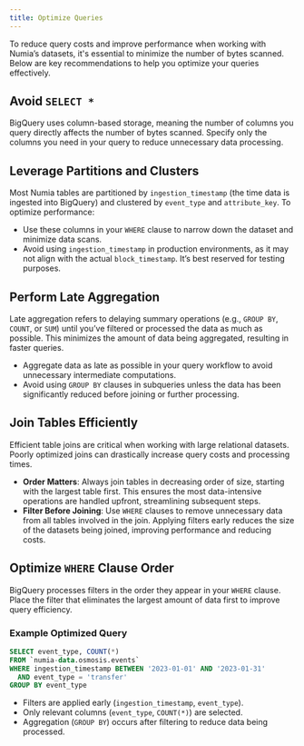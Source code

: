 ```yaml
---
title: Optimize Queries
---
```


To reduce query costs and improve performance when working with Numia’s datasets, it's essential to minimize the number of bytes scanned. Below are key recommendations to help you optimize your queries effectively.

## Avoid `SELECT *`
BigQuery uses column-based storage, meaning the number of columns you query directly affects the number of bytes scanned. Specify only the columns you need in your query to reduce unnecessary data processing.

## Leverage Partitions and Clusters
Most Numia tables are partitioned by `ingestion_timestamp` (the time data is ingested into BigQuery) and clustered by `event_type` and `attribute_key`. To optimize performance:
- Use these columns in your `WHERE` clause to narrow down the dataset and minimize data scans.
- Avoid using `ingestion_timestamp` in production environments, as it may not align with the actual `block_timestamp`. It’s best reserved for testing purposes.

## Perform Late Aggregation
Late aggregation refers to delaying summary operations (e.g., `GROUP BY`, `COUNT`, or `SUM`) until you’ve filtered or processed the data as much as possible. This minimizes the amount of data being aggregated, resulting in faster queries.

- Aggregate data as late as possible in your query workflow to avoid unnecessary intermediate computations.
- Avoid using `GROUP BY` clauses in subqueries unless the data has been significantly reduced before joining or further processing.


## Join Tables Efficiently
Efficient table joins are critical when working with large relational datasets. Poorly optimized joins can drastically increase query costs and processing times.

- **Order Matters**: Always join tables in decreasing order of size, starting with the largest table first. This ensures the most data-intensive operations are handled upfront, streamlining subsequent steps.
- **Filter Before Joining**: Use `WHERE` clauses to remove unnecessary data from all tables involved in the join. Applying filters early reduces the size of the datasets being joined, improving performance and reducing costs.

## Optimize `WHERE` Clause Order
BigQuery processes filters in the order they appear in your `WHERE` clause. Place the filter that eliminates the largest amount of data first to improve query efficiency.

### Example Optimized Query

```sql
SELECT event_type, COUNT(*) 
FROM `numia-data.osmosis.events`
WHERE ingestion_timestamp BETWEEN '2023-01-01' AND '2023-01-31'
  AND event_type = 'transfer'
GROUP BY event_type
```

- Filters are applied early (`ingestion_timestamp`, `event_type`).
- Only relevant columns (`event_type`, `COUNT(*)`) are selected.
- Aggregation (`GROUP BY`) occurs after filtering to reduce data being processed.



